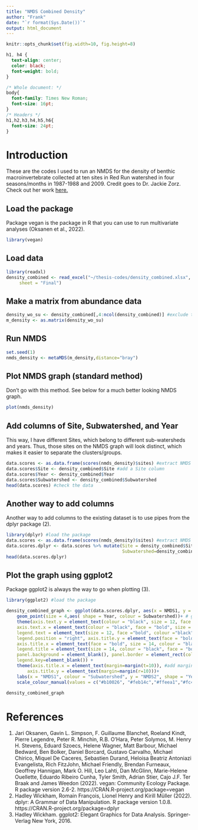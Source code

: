 ```yaml
---
title: "NMDS Combined Density"
author: "Frank"
date: "`r format(Sys.Date())`"
output: html_document
---
```


```r
knitr::opts_chunk$set(fig.width=10, fig.height=8)
```

```css
h1, h4 {
  text-align: center;
  color: black;
  font-weight: bold;
}

/* Whole document: */
body{
  font-family: Times New Roman;
  font-size: 16pt;
}
/* Headers */
h1,h2,h3,h4,h5,h6{
  font-size: 24pt;
}

```

# Introduction

These are the codes I used to run an NMDS for the density of benthic macroinvertebrate collected at ten sites in Red Run watershed in four seasons/months in 1987-1988 and 2009. Credit goes to Dr. Jackie Zorz. Check out her work [here.](https://www.researchgate.net/profile/Jackie-Zorz "Dr. Zorz")

## Load the package

Package vegan is the package in R that you can use to run multivariate analyses (Oksanen et al., 2022).

```r
library(vegan)
```

## Load data

```r
library(readxl)
density_combined <- read_excel("~/thesis-codes/density_combined.xlsx", 
     sheet = "Final")
```

## Make a matrix from abundance data

```r
density_wo_su <- density_combined[,4:ncol(density_combined)] #exclude the first column that contains SU information
m_density <- as.matrix(density_wo_su)
```

## Run NMDS

```r
set.seed(1)
nmds_density <- metaMDS(m_density,distance="bray")
```

## Plot NMDS graph (standard method)

Don't go with this method. See below for a much better looking NMDS graph. 

```r
plot(nmds_density)
```

## Add columns of Site, Subwatershed, and Year

This way, I have different Sites, which belong to different sub-watersheds and years. Thus, those sites on the NMDS graph will look distinct, which makes it easier to separate the clusters/groups.

```r
data.scores <- as.data.frame(scores(nmds_density)$sites) #extract NMDS scores
data.scores$Site <- density_combined$Site #add a Site column
data.scores$Year <- density_combined$Year
data.scores$Subwatershed <- density_combined$Subwatershed
head(data.scores) #check the data
```

## Another way to add columns

Another way to add columns to the existing dataset is to use pipes from the dplyr package (2).

```r
library(dplyr) #load the package
data.scores <- as.data.frame(scores(nmds_density)$sites) #extract NMDS scores
data.scores.dplyr <- data.scores %>% mutate(Site = density_combined$Site,Year=density_combined$Year,
                                            Subwatershed=density_combined$Subwatershed)
head(data.scores.dplyr)
```

## Plot the graph using ggplot2

Package ggplot2 is always the way to go when plotting (3).

```r
library(ggplot2) #load the package

density_combined_graph <- ggplot(data.scores.dplyr, aes(x = NMDS1, y = NMDS2)) + 
    geom_point(size = 4,aes( shape = Year, colour = Subwatershed))+ # geom_polygon(data=data.scores.dplyr,aes(x=NMDS1,y=NMDS2,group=Subwatershed),alpha=0.30); this is to add a little convex polygon to visualize the clusters better. You can try to see how it looks. 
    theme(axis.text.y = element_text(colour = "black", size = 12, face = "bold"), 
    axis.text.x = element_text(colour = "black", face = "bold", size = 12), 
    legend.text = element_text(size = 12, face ="bold", colour ="black"), 
    legend.position = "right", axis.title.y = element_text(face = "bold", size = 14), 
    axis.title.x = element_text(face = "bold", size = 14, colour = "black"), 
    legend.title = element_text(size = 14, colour = "black", face = "bold"), 
    panel.background = element_blank(), panel.border = element_rect(colour = "black", fill = NA, size = 1.2),
    legend.key=element_blank()) + 
    theme(axis.title.x = element_text(margin=margin(t=10)), #add margin to x-axis title
        axis.title.y = element_text(margin=margin(r=10)))+
    labs(x = "NMDS1", colour = "Subwatershed", y = "NMDS2", shape = "Year")  + 
    scale_colour_manual(values = c("#b10026", "#feb14c","#ffeea1","#fc4d2a")) 
 
density_combined_graph

```

# References

1. Jari Oksanen, Gavin L. Simpson, F. Guillaume Blanchet, Roeland Kindt, Pierre Legendre, Peter R. Minchin,
  R.B. O'Hara, Peter Solymos, M. Henry H. Stevens, Eduard Szoecs, Helene Wagner, Matt Barbour, Michael
  Bedward, Ben Bolker, Daniel Borcard, Gustavo Carvalho, Michael Chirico, Miquel De Caceres, Sebastien
  Durand, Heloisa Beatriz Antoniazi Evangelista, Rich FitzJohn, Michael Friendly, Brendan Furneaux,
  Geoffrey Hannigan, Mark O. Hill, Leo Lahti, Dan McGlinn, Marie-Helene Ouellette, Eduardo Ribeiro Cunha,
  Tyler Smith, Adrian Stier, Cajo J.F. Ter Braak and James Weedon (2022). vegan: Community Ecology Package.
  R package version 2.6-2. https://CRAN.R-project.org/package=vegan
2. Hadley Wickham, Romain François, Lionel Henry and Kirill Müller (2022). dplyr: A Grammar of Data
  Manipulation. R package version 1.0.8. https://CRAN.R-project.org/package=dplyr
3. Hadley Wickham. ggplot2: Elegant Graphics for Data Analysis. Springer-Verlag New York, 2016.